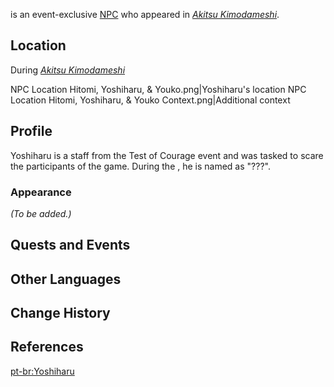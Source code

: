 {{Meta
|missing_NPC_profile  = yes
}}
{{Character Infobox
|type             = Event NPC
|image            = NPC Yoshiharu.png
|region           = Inazuma
|location         = Inazuma
|voiceEN          = [[imdb:nm7507557|Barrett Leddy]]<ref>Barrett Leddy: [https://www.barrettleddy.com/ EN VA's Resume]</ref>
|voiceCN          = 
|voiceJP          = 
|voiceKR          = 
}}
{{Lang|'''Yoshiharu'''|ja=義治|ja_rm=Yoshiharu}} is an event-exclusive [[NPC]] who appeared in ''[[Akitsu Kimodameshi]]''.

==Location==
;During ''[[Akitsu Kimodameshi]]''
<gallery>
NPC Location Hitomi, Yoshiharu, & Youko.png|Yoshiharu's location
NPC Location Hitomi, Yoshiharu, & Youko Context.png|Additional context
</gallery>

==Profile==
<!--Detailed story/lore information goes here.-->
Yoshiharu is a staff from the Test of Courage event and was tasked to scare the participants of the game. During the {{Quest|Test of Courage (Event Quest)}}, he is named as "???".

===Appearance===
<!--Keep appearance section short and concise. Limit to 2 paragraphs with 3-4 sentences each.-->
''(To be added.)''

==Quests and Events==
{{Quests and Events}}
<!--
==Idle Quotes==
{{Dialogue Start}}
: {{DIcon|Idle}} {{Tx}}
:: {{A|VO {{subst:PAGENAME}} 01.ogg}} "{{Tx}}"
{{Dialogue End}}

==Dialogue==
{{Dialogue Start}}
:'''{{subst:PAGENAME}}:'''
:{{DIcon}}
{{Dialogue End}}

==Trivia==
* 
-->
==Other Languages==
{{Other Languages
|default_hidden = 1
|en      = Yoshiharu
|zhs     = 义治
|zhs_rm  = Yìzhì
|zht     = 義治
|zht_rm  = Yìzhì
|ja      = 義治
|ja_rm   = Yoshiharu
|ko      = 요시하루
|es      = Yoshiharu
|fr      = Yoshiharu
|ru      = Ёсихару
|th      = Yoshiharu
|vi      = Yoshiharu
|de      = Yoshiharu
|id      = Yoshiharu
|pt      = Yoshiharu
|tr      = Yoshiharu
|it      = Yoshiharu
}}

==Change History==
{{Change History|3.3}}

==References==
{{Reflist}}
[[pt-br:Yoshiharu]]